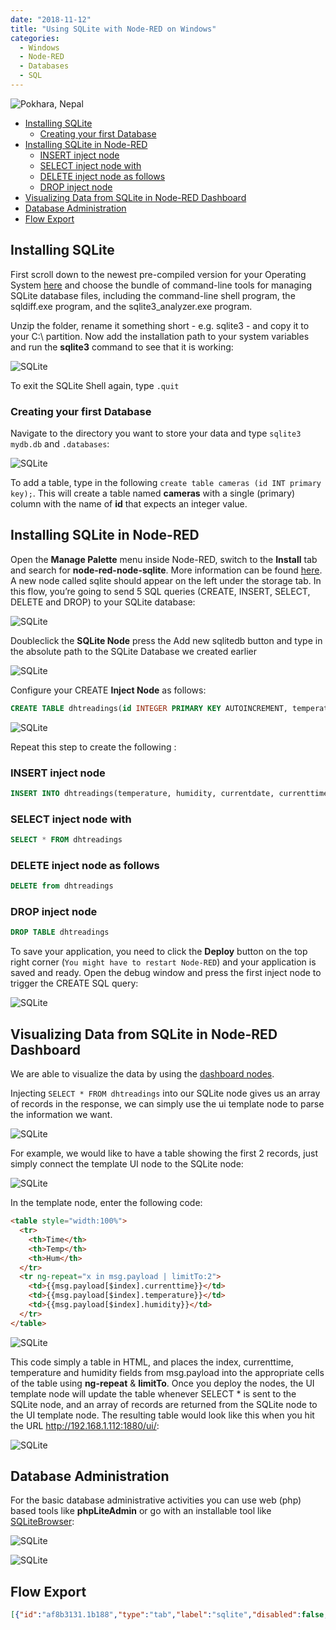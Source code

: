```yaml
---
date: "2018-11-12"
title: "Using SQLite with Node-RED on Windows"
categories:
  - Windows
  - Node-RED
  - Databases
  - SQL
---
```


![Pokhara, Nepal](./photo-15491736416_6abd8de751_o.png)

<!-- TOC -->

- [Installing SQLite](#installing-sqlite)
  - [Creating your first Database](#creating-your-first-database)
- [Installing SQLite in Node-RED](#installing-sqlite-in-node-red)
  - [INSERT inject node](#insert-inject-node)
  - [SELECT inject node with](#select-inject-node-with)
  - [DELETE inject node as follows](#delete-inject-node-as-follows)
  - [DROP inject node](#drop-inject-node)
- [Visualizing Data from SQLite in Node-RED Dashboard](#visualizing-data-from-sqlite-in-node-red-dashboard)
- [Database Administration](#database-administration)
- [Flow Export](#flow-export)

<!-- /TOC -->

## Installing SQLite

First scroll down to the newest pre-compiled version for your Operating System [here](https://www.sqlite.org/download.html) and choose the bundle of command-line tools for managing SQLite database files, including the command-line shell program, the sqldiff.exe program, and the sqlite3_analyzer.exe program.

Unzip the folder, rename it something short - e.g. sqlite3 - and copy it to your C:\ partition. Now add the installation path to your system variables and run the __sqlite3__ command to see that it is working:


![SQLite](./nodered_01.png)


To exit the SQLite Shell again, type `.quit`


### Creating your first Database

Navigate to the directory you want to store your data and type `sqlite3 mydb.db` and `.databases`:


![SQLite](./nodered_02.png)


To add a table, type in the following `create table cameras (id INT primary key);`. This will create a table named __cameras__ with a single (primary) column with the name of __id__ that expects an integer value.


## Installing SQLite in Node-RED

Open the __Manage Palette__ menu inside Node-RED, switch to the __Install__ tab and search for __node-red-node-sqlite__. More information can be found [here](https://flows.nodered.org/node/node-red-node-sqlite). A new node called sqlite should appear on the left under the storage tab. In this flow, you’re going to send 5 SQL queries (CREATE, INSERT, SELECT, DELETE and DROP) to your SQLite database:


![SQLite](./nodered_03.png)


Doubleclick the __SQLite Node__ press the Add new sqlitedb button and type in the absolute path to the SQLite Database we created earlier


![SQLite](./nodered_04.png)


Configure your CREATE __Inject Node__ as follows:


```sql
CREATE TABLE dhtreadings(id INTEGER PRIMARY KEY AUTOINCREMENT, temperature NUMERIC, humidity NUMERIC, currentdate DATE, currenttime TIME, device TEXT)
```


![SQLite](./nodered_05.png)


Repeat this step to create the following :


### INSERT inject node

```sql
INSERT INTO dhtreadings(temperature, humidity, currentdate, currenttime, device) values(22.4, 48, date('now'), time('now'), "manual")
```


### SELECT inject node with

```sql
SELECT * FROM dhtreadings
```


### DELETE inject node as follows

```sql
DELETE from dhtreadings
```


### DROP inject node

```sql
DROP TABLE dhtreadings
```

To save your application, you need to click the __Deploy__ button on the top right corner (`You might have to restart Node-RED`) and your application is saved and ready. Open the debug window and press the first inject node to trigger the CREATE SQL query:


![SQLite](./nodered_06.png)


## Visualizing Data from SQLite in Node-RED Dashboard

We are able to visualize the data by using the [dashboard nodes](https://github.com/mpolinowski/nodered-dashboard-getting-started).


Injecting `SELECT * FROM dhtreadings` into our SQLite node gives us an array of records in the response, we can simply use the ui template node to parse the information we want.


![SQLite](./nodered_07.png)


For example, we would like to have a table showing the first 2 records, just simply connect the template UI node to the SQLite node:


![SQLite](./nodered_08.png)


In the template node, enter the following code:

```html
<table style="width:100%">
  <tr>
    <th>Time</th> 
    <th>Temp</th> 
    <th>Hum</th>
  </tr>
  <tr ng-repeat="x in msg.payload | limitTo:2">
    <td>{{msg.payload[$index].currenttime}}</td>
    <td>{{msg.payload[$index].temperature}}</td> 
    <td>{{msg.payload[$index].humidity}}</td>
  </tr>
</table>
```


![SQLite](./nodered_09.png)


This code simply a table in HTML, and places the index, currenttime, temperature and humidity fields from  msg.payload into the appropriate cells of the table using __ng-repeat__ & __limitTo__. Once you deploy the nodes, the UI template node will update the table whenever SELECT * is sent to the SQLite node, and an array of records are returned from the SQLite node to the UI template node. The resulting table would look like this when you hit the URL http://192.168.1.112:1880/ui/:


![SQLite](./nodered_10.png)


## Database Administration

For the basic database administrative activities you can use web (php) based tools like __phpLiteAdmin__ or go with an installable tool like [SQLiteBrowser](https://github.com/sqlitebrowser/sqlitebrowser):


![SQLite](./nodered_11.png)


![SQLite](./nodered_12.png)




## Flow Export

```json
[{"id":"af8b3131.1b188","type":"tab","label":"sqlite","disabled":false,"info":""},{"id":"d7f0c96f.0d0588","type":"inject","z":"af8b3131.1b188","name":"CREATE","topic":"CREATE TABLE dhtreadings(id INTEGER PRIMARY KEY AUTOINCREMENT, temperature NUMERIC, humidity NUMERIC, currentdate DATE, currenttime TIME, device TEXT)","payload":"","payloadType":"date","repeat":"","crontab":"","once":false,"onceDelay":0.1,"x":90,"y":40,"wires":[["7f9d303d.adb45"]]},{"id":"522e8f98.ac3de","type":"inject","z":"af8b3131.1b188","name":"INSERT","topic":"INSERT INTO dhtreadings(temperature, humidity, currentdate, currenttime, device) values(22.4, 48, date('now'), time('now'), \"manual\")","payload":"","payloadType":"date","repeat":"","crontab":"","once":false,"onceDelay":0.1,"x":90,"y":100,"wires":[["7f9d303d.adb45"]]},{"id":"40fe756f.d7cd5c","type":"inject","z":"af8b3131.1b188","name":"SELECT","topic":"SELECT * FROM dhtreadings","payload":"","payloadType":"date","repeat":"","crontab":"","once":false,"onceDelay":0.1,"x":90,"y":160,"wires":[["7f9d303d.adb45"]]},{"id":"3b1c34a.1639acc","type":"inject","z":"af8b3131.1b188","name":"DELETE","topic":"DELETE from dhtreadings","payload":"","payloadType":"date","repeat":"","crontab":"","once":false,"onceDelay":0.1,"x":90,"y":220,"wires":[["7f9d303d.adb45"]]},{"id":"57370135.7daa1","type":"inject","z":"af8b3131.1b188","name":"DROP TABLE","topic":"DROP TABLE dhtreadings","payload":"","payloadType":"date","repeat":"","crontab":"","once":false,"onceDelay":0.1,"x":100,"y":280,"wires":[["7f9d303d.adb45"]]},{"id":"7f9d303d.adb45","type":"sqlite","z":"af8b3131.1b188","mydb":"4e71ffcc.32ba8","sqlquery":"msg.topic","sql":"","name":"SQLite","x":270,"y":160,"wires":[["593ed62b.495198"]]},{"id":"593ed62b.495198","type":"debug","z":"af8b3131.1b188","name":"","active":true,"tosidebar":true,"console":false,"tostatus":false,"complete":"false","x":430,"y":160,"wires":[]},{"id":"3735b0c8.22ff","type":"sqlite","z":"af8b3131.1b188","mydb":"4e71ffcc.32ba8","sqlquery":"msg.topic","sql":"","name":"SQLite","x":370,"y":300,"wires":[["2f6afcf0.58e874"]]},{"id":"c8e55090.582db","type":"inject","z":"af8b3131.1b188","name":"View Records","topic":"SELECT * FROM dhtreadings","payload":"","payloadType":"date","repeat":"","crontab":"","once":false,"onceDelay":0.1,"x":300,"y":240,"wires":[["3735b0c8.22ff"]]},{"id":"2f6afcf0.58e874","type":"ui_template","z":"af8b3131.1b188","group":"5be80bfc.629394","name":"UI Table","order":2,"width":"6","height":"3","format":"<table style=\"width:100%\">\n  <tr>\n    <th>Time</th> \n    <th>Temp</th> \n    <th>Hum</th>\n  </tr>\n  <tr ng-repeat=\"x in msg.payload | limitTo:2\">\n    <td>{{msg.payload[$index].currenttime}}</td>\n    <td>{{msg.payload[$index].temperature}}</td> \n    <td>{{msg.payload[$index].humidity}}</td>\n  </tr>\n</table>","storeOutMessages":true,"fwdInMessages":true,"templateScope":"local","x":430,"y":360,"wires":[[]]},{"id":"4e71ffcc.32ba8","type":"sqlitedb","z":"","db":"C:\\Users\\INSTAR\\.node-red\\db\\mydb.db"},{"id":"5be80bfc.629394","type":"ui_group","z":"","name":"Data","tab":"da0180c5.64fa9","order":3,"disp":true,"width":"6","collapse":false},{"id":"da0180c5.64fa9","type":"ui_tab","z":"","name":"IP Camera","icon":"photo_camera"}]
```